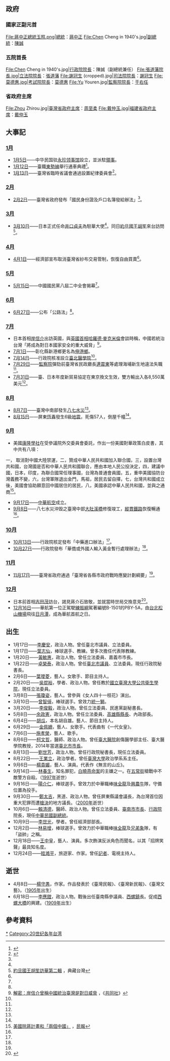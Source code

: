 {{TaiwanYearTOC|1959}}
{{C20YearInTopic|1959年}}

==政府==
===國家正副元首===
<gallery>
File:蔣中正總統玉照.png|[[中華民國總統|總統]]：[[蔣中正|蔣中正]]
File:Chen Cheng in 1940's.jpg|[[中華民國副總統|副總統]]：[[陳誠|陳誠]]
</gallery>

===五院首長===
<gallery>
File:Chen Cheng in 1940's.jpg|[[行政院院長|行政院院長]]：陳誠（副總統兼任）
File:張道藩院長.jpg|[[立法院院長|立法院院長]]：[[張道藩|張道藩]]
File:謝冠生 (cropped).jpg|[[司法院院長|司法院院長]]：[[謝冠生|謝冠生]]
File:莫德惠.jpg|[[考試院院長|考試院院長]]：[[莫德惠|莫德惠]]
File:Yu Youren.jpg|[[監察院院長|監察院院長]]：[[于右任|于右任]]
</gallery>

===省政府主席===
<gallery>
File:Zhou Zhirou.jpg|[[臺灣省政府主席|臺灣省政府主席]]：[[周至柔|周至柔]]
File:戴仲玉.jpg|[[福建省政府主席|福建省政府主席]]：[[戴仲玉|戴仲玉]]
</gallery>

== 大事記 ==
=== [[1月|1月]] ===
*[[1月5日|1月5日]]——中华民国驻[[永珍|永珍]][[领事馆|领事馆]]設立，並派駐[[領事|領事]]。
*[[1月12日|1月12日]]——臺鐵[[東勢線|東勢線]]舉行通車典禮<ref>{{cite book |author=蔡仁輝 |title=《閒話臺鐵五十年》 |publisher=蔡吳春月 |date=1996-11-02 }}</ref>{{rp|42}}。
*[[1月13日|1月13日]]——臺灣省臨時省議會通過設置紀律委員會<ref name="記" >{{cite book |authors=[[呂芳上|呂芳上]]總策畫，朱文原、周美華、葉惠芬、高素蘭、陳曼華、歐素瑛編輯撰稿 |title=《中華民國建國百年大事記》 |location=台北 |publisher=國史館 |year=2012 |isbn=978-986-03-3586-6 }}</ref>{{rp|642}}。

=== [[2月|2月]] ===
*[[2月2日|2月2日]]——臺灣省政府發布「國民身份證及戶口名簿發給辦法」<ref name="記" />{{rp|642}}。

===[[3月|3月]]===
*[[3月10日|3月10日]]——日本正式任命[[井口貞夫|井口貞夫]]為駐華大使<ref name="記" />{{rp|643}}。同日[[約旦國王|約旦國王]][[胡笙·賓·塔拉勒|胡笙]]來台訪問<ref>[http://catalog.digitalarchives.tw/item/00/31/9b/31.html 約旦國王胡笙訪華第二輯] {{Wayback|url=http://catalog.digitalarchives.tw/item/00/31/9b/31.html |date=20160304081552 }}，典藏台灣</ref>。

===[[4月|4月]]===
*[[4月1日|4月1日]]——經濟部宣布取消臺灣省紗布交易管制，恢復自由買賣<ref name="記" />{{rp|644}}。

===[[5月|5月]]===
*[[5月15日|5月15日]]——中國國民黨八屆二中全會揭幕<ref name="記" />{{rp|645}}。

===[[6月|6月]]===
*[[6月27日|6月27日]]——公布「公路法」<ref name="記" />{{rp|646}}。

===[[7月|7月]]===
*日本首相[[岸信介|岸信介]]出訪英國，與[[英國首相|英國首相]][[哈羅德·麥克米倫|哈羅德·麥克米倫]]會談時稱，中國若統治台灣「將成為對日本國家安全的重大威脅」<ref>[http://tchina.kyodonews.jp/news/2015/01/90071.html 解密：岸信介曾稱中國統治臺灣是對日威脅] {{Wayback|url=http://tchina.kyodonews.jp/news/2015/01/90071.html |date=20190821132805 }}，《[[共同通讯社|共同社]]》</ref>。
*[[7月1日|7月1日]]——彰化縣新港鄉更名為[[伸港鄉|伸港鄉]]。
*[[7月14日|7月14日]]——行政院核准設立[[臺北醫學院|臺北醫學院]]<ref name="記" />{{rp|646}}。
*[[7月29日|7月29日]]——[[監察院|監察院]]彈劾前臺灣省民政廳長[[連震東|連震東]]等處理海埔新生地違法失職<ref name="記" />{{rp|647}}。
*[[7月31日|7月31日]]——臺、日本年度新貿易協定在東京換文生效，雙方輸出入各8,550萬美元<ref name="記" />{{rp|647}}。

===[[8月|8月]]===
*[[8月7日|8月7日]]——臺灣中南部發生[[八七水災|八七水災]]<ref name="記" />{{rp|647}}。
*[[8月15日|8月15日]]——屏東[[恆春|恆春]]發生6級[[1959年恆春地震|地震]]，死傷57人，倒屋千幢<ref name="記" />{{rp|647}}。

===[[9月|9月]]===
*美國[[康隆學社|康隆學社]]在受參議院外交委員會委託，作出一份美國對華政策白皮書，其中共有八項：
一， 取消對中國大陸禁運，二，贊成中華人民共和國加入聯合國，三，設置台灣共和國，台灣國是否和中華人民共和國聯合，應由本地人民公投決定，四，建議中國，日本，印度，為聯合國常任理事國，台灣為普通會員國，五，重申美國協防台灣義務不變，六，台灣軍隊退出金門，馬祖，居民去留自擇，七，台灣共和國成立後，美國會協助願意回中國居住的居民，八，美國承認中華人民共和國，並與之通商<ref>[http://www.peoplenews.tw/news/9c4b4bdb-c4f9-446f-8f78-a4e5fe460236   美國除蔣計畫和「兩個中國」 ] {{Wayback|url=http://www.peoplenews.tw/news/9c4b4bdb-c4f9-446f-8f78-a4e5fe460236 |date=20161129110951 }}，[[民報_(2014年)|民報]]</ref>。
*[[9月17日|9月17日]]——[[中華航空|中華航空]]成立。
*[[9月8日|9月8日]]——八七水災沖毁之臺灣中部[[大肚溪橋|大肚溪橋]]修復竣工，[[縱貫鐵路|縱貫鐵路]]恢復暢通<ref name="記" />{{rp|648}}。

===[[10月|10月]]===
*[[10月13日|10月13日]]——行政院核定發布「中藥進口辦法」<ref name="記" />{{rp|649}}。
*[[10月27日|10月27日]]——行政院發布「華僑或外國人輸入黃金暫行處理辦法」<ref name="記" />{{rp|649}}。

===[[11月|11月]]===
*[[11月17日|11月17日]]——臺灣省政府通過「臺灣省各縣市政府戰時應變計劃綱要」<ref name="記" />{{rp|650}}。

===[[12月|12月]]===
*日本前首相[[吉田茂|吉田茂]]訪台，謁見蔣介石致敬，並就當時世局交換意見<ref name="年表">{{cite book |authors=[[陳布雷|陳-{布}-雷]]等編著 |title=《蔣介石先生年表》 |location=台北 |publisher=[[傳記文學|傳記文學]]出版社 |date=1978-06-01 }}</ref>{{rp|95}}。
*[[12月16日|12月16日]]——華航第一位正駕駛[[練振綱|練振綱]]駕著編號B-1501的PBY-5A，由[[台北|台北]][[臺北松山機場|松山機場]]飛往[[日月潭|日月潭]]，成為華航首航之日。

== 出生 ==
* 1月17日——[[李慶安|李慶安]]，政治人物。曾任臺北市議員、立法委員。
* 1月17日——[[葉志仙|葉志仙]]，棒球選手、教練。曾多次擔任代表隊教練。
* 1月20日——[[黃敏惠|黃敏惠]]，政治人物。曾任立法委員、嘉義市市長。
* 1月22日——[[卓榮泰|卓榮泰]]，政治人物。曾任[[臺北市議員|臺北市議員]]、立法委員。現任行政院秘書長。
* 2月6日——[[葉璦菱|葉璦菱]]，藝人。女歌手、節目主持人。
* 2月20日——[[吳焜裕|吳焜裕]]，學者、政治人物。曾任教於[[國立臺灣大學公共衛生學院|國立臺灣大學公共衛生學院]]，現任立法委員。
* 3月8日——[[張瓊姿|張瓊姿]]，藝人。曾參與《女人四十一枝花》演出。
* 3月10日——[[曾智偵|曾智偵]]，棒球選手。曾效力[[統一獅|統一獅]]。
* 3月20日——[[李俊毅|李俊毅]]，政治人物。曾任立法委員、民進黨副秘書長。
* 5月8日——[[余政憲|余政憲]]，政治人物。曾任立法委員、[[高雄縣|高雄縣]][[高雄縣縣長|縣長]]、內政部長。
* 6月4日——[[胡瓜|胡瓜]]，本名胡自雄。藝人、節目主持人。
* 6月29日——[[金佩姍|金佩姍]]，藝人、女歌手。代表曲有《一代女皇》。
* 7月6日——[[施孝榮|施孝榮]]，藝人、歌手。
* 8月6日——[[柯文哲|柯文哲]]，醫師、政治人物。曾任[[臺大醫院|臺大醫院]]創傷醫學部主任、臺大醫學院教授，2014年當選[[臺北市|臺北市]][[臺北市市長|市長]]。
* 8月13日——[[劉世芳|劉世芳]]，政治人物。曾任行政院秘書長，現任立法委員。
* 8月22日——[[王業立|王業立]]，政治學者。曾任[[臺灣大學|臺灣大學]]政治學系系主任。
* 9月6日——[[楊貴媚|楊貴媚]]，藝人、演員。代表作《無言的山丘》。
* 9月14日——[[林春生|林春生]]，知名罪犯，[[白曉燕命案|白曉燕命案]]的主嫌之一。在[[五常街|五常街]]槍戰中不敵警方自殺。（[[1997年臺灣|1997年]]逝世）
* 9月16日——[[陽介仁|陽介仁]]，棒球選手。曾效力於中華職棒[[味全龍|味全龍]]及[[興農牛|興農牛]]隊，守備位置為投手。
* 9月30日——[[鄭太吉|鄭太吉]]，黑道、政治人物。曾任屏東縣議會議長，為台灣首位因重大犯罪而遭[[槍決|槍決]]的地方議長。（[[2000年臺灣|2000年]]逝世）
* 10月6日——[[賴清德|賴清德]]，醫師、政治人物。曾任立法委員、[[臺南市|臺南市]][[臺南市市長|市長]]、[[行政院|行政院]]院長，現任[[中華民國副總統|中華民國副總統]]。
* 10月9日——[[李世光|李世光]]，學者。曾任經濟部部長。
* 12月2日——[[林易增|林易增]]，棒球選手。曾效力於中華職棒[[味全龍|味全龍]]及[[兄弟象|兄弟象]]隊，有「盜帥」之稱。
* 12月18日——[[王中皇|王中皇]]，藝人、演員。多次飾演反派角色而聞名，以其「招牌笑聲」最具知名度。
* 12月24日——[[眭澔平|眭澔平]]，旅遊家、作家。曾任[[記者|記者]]、電視主持人。

== 逝世 ==
* 4月8日——[[楊守愚_(作家)|楊守愚]]，作家。作品發表於《臺灣民報》、《臺灣新民報》、《臺灣文藝》。（[[1905年臺灣|1905年]]出生）
* 6月18日——[[李應鏜|李應鏜]]，政治人物。戰後出任臺南縣參議員、[[西螺鎮|西螺鎮]]長。促成[[西螺大橋|西螺大橋]]的興建。（[[1909年臺灣|1909年]]出生）

== 參考資料 ==
{{reflist|2}}

{{各年台灣}}
[[Category:1959年台灣|*]]
[[Category:20世纪各年台湾|Category:20世纪各年台湾]]